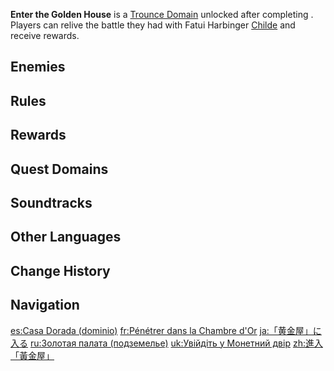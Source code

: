 {{About|the Trounce Domain|the Quest Domain|Enter the Golden House (Quest Domain)}}
{{Domain Infobox
|image        = Domain Enter the Golden House.png
|type         = Trounce
|description  = The storm clouds gathering over Liyue have finally parted, and the schemes that once gripped this land have been shattered by the combined efforts of the Qixing, the Adepti, and yourself. Still the memories of your duel with Childe of the Fatui in the depths of the Golden House remain fresh in your mind. Relive this duel and you may yet learn something new...
|region       = Liyue
|area         = Sea of Clouds
|subarea      = Mt. Tianheng
|requiredAR   = 35/40/45/50
|recLevel     = 60/70/80/90
|drops        = Tusk of Monoceros Caeli,Shard of a Foul Legacy,Shadow of the Warrior
}}
{{Description|The storm clouds gathering over [[Liyue]] have finally parted, and the schemes that once gripped this land have been shattered by the combined efforts of the [[Qixing]], the adepti, and yourself.<br>Still, the memories of your duel with [[Childe]] of the [[Fatui]] in the depths of the [[Golden House]] remain fresh in your mind.<br>Relive this duel, and you may yet learn something new...|Memories: The Golden Shadow}}
'''Enter the Golden House''' is a [[Trounce Domain]] unlocked after completing {{Quest|A New Star Approaches}}. Players can relive the battle they had with Fatui Harbinger [[Childe]] and receive rewards.

==Enemies==
{{Card|Childe|type=Enemy|show_caption=1}}

==Rules==
{{Transclude|Domain|trouncerule|section=1}}

==Rewards==
{{Weekly Boss Rewards
|exclusive=Tusk of Monoceros Caeli,Shard of a Foul Legacy,Shadow of the Warrior
|gem=Varunada Lazurite,Vajrada Amethyst,Shivada Jade
}}

==Quest Domains==
{{Quest Domains}}

==Soundtracks==
{{Soundtracks by Category Table|type=domain}}

==Other Languages==
{{Other Languages
|1_en     = Enter the Golden House
|1_zhs    = 进入「黄金屋」
|1_zhs_rm = Jìnrù "Huángjīn-wū"
|1_zht    = 進入「黃金屋」
|1_zht_rm = Jìnrù "Huángjīn-wū"
|1_zh_tl  = Enter the "[[Golden House]]"
|1_ja     = 「黄金屋」に入る
|1_ja_rm  = "Ougon'ya" ni Hairu
|1_ja_tl  = Enter the "Golden House"
|1_ko     = 「황금옥」 진입
|1_ko_rm  = "Hwanggeum'ok" Jin'ip
|1_ko_tl  = Enter "the Golden House"
|1_es     = Casa Dorada
|1_es_tl  = Golden House
|1_fr     = Entrer dans la Chambre d'Or
|1_fr_tl  = Enter the Golden Chamber
|1_ru     = Золотая палата
|1_ru_tl  = Golden House
|1_th     = เข้าไปใน Golden House
|1_th_rm  = 
|1_th_tl  = Enter the Golden House
|1_vi     = Vào "{{tt|Hoàng Kim Ốc|黄金屋}}"
|1_vi_tl  = Enter the "Golden House"
|1_de     = Goldstube betreten
|1_de_tl  = Gold Parlor Entering
|1_id     = Masuk ke Golden House
|1_id_tl  = Enter the Golden House
|1_pt     = Entrar na Casa Dourada
|1_pt_tl  = Enter the Golden House
|1_tr     = Altın Ev'e Gir
|1_tr_tl  = Enter the Golden House
|1_it     = Entra nel Palazzo dorato
|1_it_tl  = 
|2_en     = Memories: The Golden Shadow
|2_zhs    = 追忆：黄金与孤影
|2_zhs_rm = 
|2_zht    = 追憶：黃金與孤影
|2_zht_rm = 
|2_zh_tl  = 
|2_ja     = 追憶：黄金と孤影
|2_ja_rm  = Tsuioku: Ougon to Koei
|2_ja_tl  = Memories: Gold and Solitary Shadow
|2_ko     = 추억: 황금과 쓸쓸한 그림자
|2_ko_rm  = 
|2_ko_tl  = 
|2_es     = Reminiscencia: Sombra dorada
|2_es_tl  = Reminiscence: Golden Shadow
|2_fr     = Réminiscence : L'ombre d'or
|2_fr_tl  = Reminiscence: The Golden Shadow
|2_ru     = Воспоминания: Золотая тень
|2_ru_tl  = 
|2_th     = ทบทวนความจำ: ทองคำและเงา
|2_th_rm  = 
|2_th_tl  = 
|2_vi     = Hồi ức: Hoàng kim và cái bóng cô đơn
|2_vi_tl  = Reminiscence: Gold and the Lonely Shadow
|2_de     = Erinnerungen: Gold und Schatten
|2_de_tl  = Memories: Gold and Shadow
|2_id     = Kenangan: Emas dan Bayangan Kesendirian
|2_id_tl  = Memories: Gold and the Shadow of Solitude
|2_pt     = Memórias: A Sombra Dourada
|2_pt_tl  = 
|2_tr     = Hatıralar: Altın Gölge
|2_tr_tl  = 
|2_it     = Ricordi: L'Ombra dorata
|2_it_tl  = 
}}

==Change History==
{{Change History|1.1}}

==Navigation==
{{Domain Navbox|Permanent}}
[[Category:Enter the Golden House| ]]

[[es:Casa Dorada (dominio)]]
[[fr:Pénétrer dans la Chambre d'Or]]
[[ja:「黄金屋」に入る]]
[[ru:Золотая палата (подземелье)]]
[[uk:Увійдіть у Монетний двір]]
[[zh:進入「黃金屋」]]